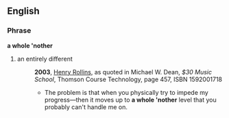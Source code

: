 ==English==

===Phrase===
'''a whole &#39;nother'''

# {{non-standard}} an entirely different
#: '''2003''', [[w:Henry Rollins|Henry Rollins]], as quoted in Michael W. Dean, ''$30 Music School'', Thomson Course Technology, page 457, ISBN 1592001718
#:*The problem is that when you physically try to impede my progress&mdash;then it moves up to '''a whole 'nother''' level that you probably can't handle me on.